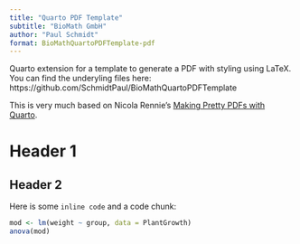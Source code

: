```yaml
---
title: "Quarto PDF Template"
subtitle: "BioMath GmbH"
author: "Paul Schmidt"
format: BioMathQuartoPDFTemplate-pdf
---
```


Quarto extension for a template to generate a PDF with styling using LaTeX. 
You can find the underyling files here: https://github.com/SchmidtPaul/BioMathQuartoPDFTemplate

This is very much based on Nicola Rennie's [Making Pretty PDFs with Quarto](https://nrennie.rbind.io/blog/pdf-quarto/making-pretty-pdf-quarto/).

# Header 1

## Header 2

Here is some `inline code` and a code chunk:

```r
mod <- lm(weight ~ group, data = PlantGrowth)
anova(mod)
```

